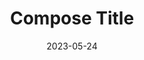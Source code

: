 ---
title: Compose Title
date: '2023-05-24'
tags: ['tag1','tag2','tag3']
draft: false
summary: Summary
images: []
layout: PostLayout
canonicalUrl: compose
---